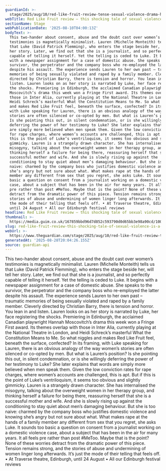 ```yaml
---
guardianId: >-
  stage/2025/aug/10/red-like-fruit-review-tense-sexual-violence-drama-hannah-moscovitch-traverse-edinburgh
webTitle: Red Like Fruit review – this shocking tale of sexual violence is a puzzle
sectionName: Stage
webPublicationDate: '2025-08-10T04:00:13Z'
bodyText: >-
  This two-hander about consent, abuse and the doubt cast over women’s
  testimonies is magnetically minimalist. Lauren (Michelle Monteith) tells us
  that Luke (David Patrick Flemming), who enters the stage beside her, will tell
  her story. Later, we find out that she is a journalist, and so perfectly
  capable of telling it herself. Yet the telling is ceded to Luke. It begins
  with a newspaper assignment for a case of domestic abuse. She speaks to the
  survivor, the perpetrator and the company boss who re-employed the latter
  despite his assault. The experience sends Lauren to her own past – traumatic
  memories of being sexually violated and raped by a family member. Cleverly
  directed by Christian Barry, there is tension and horror. You lean in and
  listen. Lauren looks on as her story is narrated by Luke, her face registering
  the shocks. Premiering in Edinburgh, the acclaimed Canadian playwright Hannah
  Moscovitch’s drama this week won a Fringe First award. Its themes overlap with
  those in Inter Alia, currently playing at the National Theatre in London, and
  Heidi Schreck’s masterful What the Constitution Means to Me. So what niggles
  and makes Red Like Fruit feel, beneath the surface, confected? In its framing,
  with Luke speaking for Lauren, there is an obvious analogy of the way women’s
  stories are often silenced or co-opted by men. But what is Lauren’s position?
  Is she pointing this out, in silent condemnation, or is she willingly
  deferring the power of her testimony to Luke? She later explains that words
  are simply more believed when men speak them. Given the low conviction rates
  for rape charges, where women’s accounts are challenged, this is apt. But if
  this is the point of Luke’s ventriloquism, it seems too obvious and slightly
  gimmicky. Lauren is a strangely drawn character. She has internalised the
  misogyny, talking about the overweight women in her therapy group, and
  thinking herself a failure for being there, reassuring herself that she is a
  successful mother and wife. And she is slowly rising up against the
  conditioning to stay quiet about men’s damaging behaviour. But she is too
  naive: charmed by the company boss who justifies domestic violence and knowing
  she’s angry but not sure about what. What makes rape at the hands of a family
  member any different from sex that you regret, she asks Luke. It sounds too
  basic a question on consent from a journalist working on a domestic violence
  case, about a subject that has been in the air for many years. It all feels
  pre rather than post #MeToo. Maybe that is the point? None of these worries
  detract from the dramatic power of this piece. Tension remains strong, and the
  stories of abuse and undermining of women linger long afterwards. It’s just
  the mode of their telling that feels off. • At Traverse theatre, Edinburgh,
  until 24 August • All our Edinburgh festival reviews
headline: Red Like Fruit review – this shocking tale of sexual violence is a puzzle
thumbnail: >-
  https://media.guim.co.uk/167859bbd96d7d852c593790d0d65bb3e98a90cd/1006_158_2197_1757/500.jpg
slug: red-like-fruit-review-this-shocking-tale-of-sexual-violence-is-a-puzzle
webUrl: >-
  https://www.theguardian.com/stage/2025/aug/10/red-like-fruit-review-tense-sexual-violence-drama-hannah-moscovitch-traverse-edinburgh
generatedAt: '2025-08-28T20:04:26.155Z'
source: guardian-api
---
```

This two-hander about consent, abuse and the doubt cast over women’s testimonies is magnetically minimalist. Lauren (Michelle Monteith) tells us that Luke (David Patrick Flemming), who enters the stage beside her, will tell her story. Later, we find out that she is a journalist, and so perfectly capable of telling it herself. Yet the telling is ceded to Luke. It begins with a newspaper assignment for a case of domestic abuse. She speaks to the survivor, the perpetrator and the company boss who re-employed the latter despite his assault. The experience sends Lauren to her own past – traumatic memories of being sexually violated and raped by a family member. Cleverly directed by Christian Barry, there is tension and horror. You lean in and listen. Lauren looks on as her story is narrated by Luke, her face registering the shocks. Premiering in Edinburgh, the acclaimed Canadian playwright Hannah Moscovitch’s drama this week won a Fringe First award. Its themes overlap with those in Inter Alia, currently playing at the National Theatre in London, and Heidi Schreck’s masterful What the Constitution Means to Me. So what niggles and makes Red Like Fruit feel, beneath the surface, confected? In its framing, with Luke speaking for Lauren, there is an obvious analogy of the way women’s stories are often silenced or co-opted by men. But what is Lauren’s position? Is she pointing this out, in silent condemnation, or is she willingly deferring the power of her testimony to Luke? She later explains that words are simply more believed when men speak them. Given the low conviction rates for rape charges, where women’s accounts are challenged, this is apt. But if this is the point of Luke’s ventriloquism, it seems too obvious and slightly gimmicky. Lauren is a strangely drawn character. She has internalised the misogyny, talking about the overweight women in her therapy group, and thinking herself a failure for being there, reassuring herself that she is a successful mother and wife. And she is slowly rising up against the conditioning to stay quiet about men’s damaging behaviour. But she is too naive: charmed by the company boss who justifies domestic violence and knowing she’s angry but not sure about what. What makes rape at the hands of a family member any different from sex that you regret, she asks Luke. It sounds too basic a question on consent from a journalist working on a domestic violence case, about a subject that has been in the air for many years. It all feels pre rather than post #MeToo. Maybe that is the point? None of these worries detract from the dramatic power of this piece. Tension remains strong, and the stories of abuse and undermining of women linger long afterwards. It’s just the mode of their telling that feels off. • At Traverse theatre, Edinburgh, until 24 August • All our Edinburgh festival reviews
